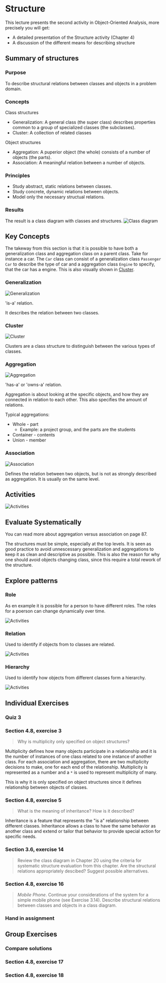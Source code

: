 # Structure

This lecture presents the second activity in Object-Oriented Analysis,
more precisely you will get:

- A detailed presentation of the Structure activity (Chapter 4)
- A discussion of the different means for describing structure

## Summary of structures

### Purpose
To describe structural relations between classes and objects in a problem
domain.

### Concepts
Class structures
* Generalization: A general class (the super class) describes properties
common to a group of specialized classes (the subclasses).
* Cluster: A collection of related classes

Object structures
* Aggregation: A puperior object (the whole) consists of a number of
objects (the parts).
* Association: A meaningful relation between a number of objects.

### Principles
* Study abstract, static relations between classes.
* Study concrete, dynamic relations between objects.
* Model only the necessary structual relations.

### Results
The result is a class diagram with classes and structures.
![Class diagram](/images/structure-class-diagram.png)

## Key Concepts
The takeway from this section is that it is possible to have both a
generalization class and aggregation class on a parent class. Take for
instance a car. The `Car` class can consist of a generalization class
`Passenger Car` to describe the type of car and a aggregation class `Engine`
to specify, that the car has a engine. This is also visually shown in
[Cluster](#cluster).

### Generalization
![Generalization](/images/structure-generalization.png)

'is-a' relation.

It describes the relation between two classes.

### Cluster
![Cluster](/images/structure-cluster.png)

Clusters are a class structure to distinguish between the various
types of classes.

### Aggregation
![Aggregation](/images/structure-aggregation.png)

'has-a' or 'owns-a' relation.

Aggregation is about looking at the specific objects, and how they are connected
in relation to each other. This also specifies the amount of relations.

Typical aggregations:
* Whole - part
  * Example: a project group, and the parts are the students
* Container - contents
* Union - member

### Association
![Association](/images/structure-association.png)

Defines the relation between two objects, but is not as strongly described as
aggregation. It is usually on the same level.

## Activities
![Activities](/images/structure-activities.png)

## Evaluate Systematically
You can read more about aggregation versus association on page 87.

The structures must be simple, especially at the top levels. It is seen as good
practice to avoid unnescessary generalization and aggregations to keep it as
clean and descriptive as possible. This is also the reason for why one should
avoid objects changing class, since this require a total rework of the structure.

## Explore patterns

### Role
As en example it is possible for a person to have different roles. The roles for
a poerson can change dynamically over time.

![Activities](/images/structure-role.png)

### Relation
Used to identify if objects from to classes are related.

![Activities](/images/structure-relation.png)

### Hierarchy
Used to identify how objects from different classes form a hierarchy.

![Activities](/images/structure-hierarchy.png)


## Individual Exercises

### Quiz 3

### Section 4.8, exercise 3

> Why is multiplicity only specified on object structures?

Multiplicity defines how many objects participate in a relationship and it is the
number of instances of one class related to one instance of another class.
For each association and aggregation, there are two multiplicity decisions
to make, one for each end of the relationship. Multiplicity is represented
as a number and a `*` is used to represent multiplicity of many.

This is why it is only specified on object structures since it defines
relationship between objects of classes.

### Section 4.8, exercise 5

> What is the meaning of inheritance? How is it described?

Inheritance is a feature that represents the "is a" relationship between different
classes. Inheritance allows a class to have the same behavior as another class and
extend or tailor that behavior to provide special action for specific needs.

### Section 3.6, exercise 14

> Review the class diagram in Chapter 20 using the criteria for systematic
> structure evaluation from this chapter. Are the structural relations appropriately
> descibed? Suggest possible alternatives.

### Section 4.8, exercise 16

> _Mobile Phone_. Continue your considerations of the system for a simple mobile phone
> (see Exercise 3.14). Describe structural relations between classes and objects in a
> class diagram.

### Hand in assignment

## Group Exercises

### Compare solutions

### Section 4.8, exercise 17

### Section 4.8, exercise 18

###
